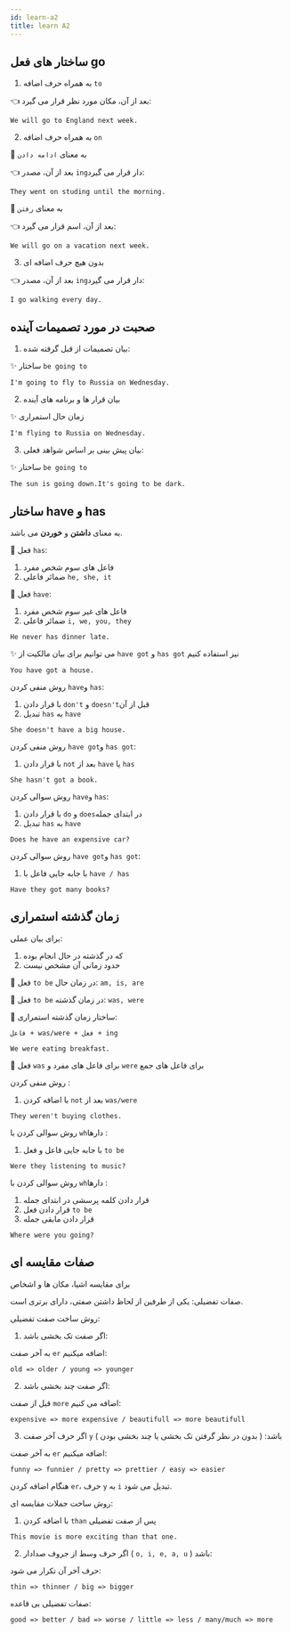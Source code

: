 ```yaml
---
id: learn-a2
title: learn A2
---
```

## ساختار های فعل go

1. به همراه حرف اضافه `to`

👈 بعد از آن، مکان مورد نظر قرار می گیرد:

``` text
We will go to England next week.
```

2. به همراه حرف اضافه `on`

🚩 به معنای `ادامه دادن`

👈 بعد از آن، مصدر `ing`دار قرار می گیرد:

``` text
They went on studing until the morning.
```

🚩 به معنای `رفتن`

👈 بعد از آن، اسم قرار می گیرد:

``` text
We will go on a vacation next week.
```

3. بدون هیچ حرف اضافه ای

👈 بعد از آن، مصدر `ing`دار قرار می گیرد:

``` text
I go walking every day.
```

## صحبت در مورد تصمیمات آینده

1. بیان تصمیمات از قبل گرفته شده:

✨ ساختار `be going to`

``` text
I'm going to fly to Russia on Wednesday.
```

2. بیان قرار ها و برنامه های آینده

✨ زمان حال استمراری

``` text
I'm flying to Russia on Wednesday.
```

3. بیان پیش بینی بر اساس شواهد فعلی:

✨ ساختار `be going to`

``` text
The sun is going down.It's going to be dark.
```

## ساختار have و has

به معنای **داشتن** و **خوردن** می باشد.

🎉 فعل `has`:
1. فاعل های سوم شخص مفرد
2. ضمائر فاعلی `he, she, it`

🎉 فعل `have`:
1. فاعل های غیر سوم شخص مفرد
2. ضمائر فاعلی `i, we, you, they`

``` text
He never has dinner late.
```

✨ می توانیم برای بیان مالکیت از `have got` و `has got` نیز استفاده کنیم

``` text
You have got a house.
```

روش منفی کردن `have`و `has`:
1. با قرار دادن `don't` و `doesn't`قبل از آن
2. تبدیل `has` به `have`

``` text
She doesn't have a big house.
```

روش منفی کردن `have got`و `has got`:
1. با قرار دادن `not` بعد از `have` یا `has`

``` text
She hasn't got a book.
```

روش سوالی کردن `have`و `has`:
1. با قرار دادن `do` و `does`در ابتدای جمله
2. تبدیل `has` به `have`

``` text
Does he have an expensive car?
```

روش سوالی کردن `have got`و `has got`:
1. با جابه جایی فاعل با `have / has`

``` text
Have they got many books?
```

## زمان گذشته استمراری

برای بیان عملی:
1. که در گذشته در حال انجام بوده
2. حدود زمانی آن مشخص نیست

🎉 فعل `to be` در زمان حال: `am, is, are`

🎉 فعل `to be` در زمان گذشته: `was, were`

🎉 ساختار زمان گذشته استمراری:

`فاعل + was/were + فعل + ing`

``` text
We were eating breakfast.
```

🎉 فعل `was` برای فاعل های مفرد و `were` برای فاعل های جمع

روش منفی کردن :
1. با اضافه کردن `not` بعد از `was/were`

``` text
They weren't buying clothes.
```

روش سوالی کردن با `wh`دارها :
1. با جابه جایی فاعل و فعل `to be`

``` text
Were they listening to music?
```

روش سوالی کردن با `wh`دارها :
1. قرار دادن کلمه پرسشی در ابتدای جمله
2. قرار دادن فعل `to be`
3. قرار دادن مابقی جمله
``` text
Where were you going?
```

## صفات مقایسه ای

برای مقایسه اشیا، مکان ها و اشخاص

صفات تفضیلی: یکی از طرفین از لحاظ داشتن صفتی، دارای برتری است.

روش ساخت صفت تفضیلی:
1. اگر صفت تک بخشی باشد:

به آخر صفت `er` اضافه میکنیم:
``` text
old => older / young => younger
```
2. اگر صفت چند بخشی باشد:

قبل از صفت `more` اضافه می کنیم:
``` text
expensive => more expensive / beautifull => more beautifull
```
3. اگر حرف آخر صفت `y` باشد: ( بدون در نظر گرفتن تک بخشی یا چند بخشی بودن )

به آخر صفت `er` اضافه میکنیم:
``` text
funny => funnier / pretty => prettier / easy => easier
```
هنگام اضافه کردن `er`، حرف `y` به `i` تبدیل می شود.

روش ساخت جملات مقایسه ای:
1. با اضافه کردن `than` پس از صفت تفضیلی
``` text
This movie is more exciting than that one.
```
2. اگر حرف وسط از جروف صدادار ( `o, i, e, a, u` ) باشد:

حرف آخر آن تکرار می شود:
``` text
thin => thinner / big => bigger
```
صفات تفضیلی بی قاعده:
``` text
good => better / bad => worse / little => less / many/much => more
```
